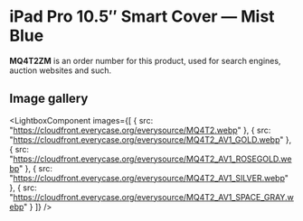 
# iPad Pro 10.5″ Smart Cover — Mist Blue

<Callout type='info' emoji='👉🏻'>**MQ4T2ZM** is an order number for this product, used for search engines, auction websites and such.</Callout>

## Image gallery

<LightboxComponent
    images={[
      {
        src: "https://cloudfront.everycase.org/everysource/MQ4T2.webp"
      },
      {
        src: "https://cloudfront.everycase.org/everysource/MQ4T2_AV1_GOLD.webp"
      },
      {
        src: "https://cloudfront.everycase.org/everysource/MQ4T2_AV1_ROSEGOLD.webp"
      },
      {
        src: "https://cloudfront.everycase.org/everysource/MQ4T2_AV1_SILVER.webp"
      },
      {
        src: "https://cloudfront.everycase.org/everysource/MQ4T2_AV1_SPACE_GRAY.webp"
      }
    ]}
  />
